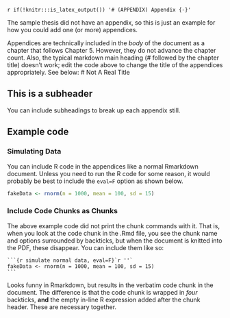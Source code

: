 
`r if(!knitr:::is_latex_output()) '# (APPENDIX) Appendix {-}'`

<!--
  If you feel it necessary to include an appendix, it goes here. Also include the name of the appendix file in the _bookdown.yml file to ensure it gets included in your text. (This sample appendix is included by default)
-->
<!--
  For a single appendix, include the following LaTeX code (minus the comments after %; otherwise, they get printed into the final PDF and look funny!):
  \appendix %
  \chapter*{APPENDIX \\ THIS IS THE FIRST APPENDIX} %puts the chapter title at the beginning of the
  % appendix without changing the chapter number; change title as appropriate
  \addcontentsline{toc}{chapter}{APPENDIX: THIS IS THE FIRST APPENDIX} %puts the appendix title
  % in the TOC correctly
  \chaptermark{Appendix}
  \markboth{Appendix}{Appendix}
  \setcounter{chapter}{1}
-->
<!--
  For two or more appendices, include the following LaTeX code:
  \appendix %
  \addtocontents{toc}{\protect\addvspace{10pt}\noindent{APPENDIX} \protect\hfill\par}{}
-->
  \appendix
  \chapter*{APPENDIX \\ THIS IS THE FIRST APPENDIX}
  \addcontentsline{toc}{chapter}{APPENDIX: THIS IS THE FIRST APPENDIX} 
  \chaptermark{Appendix}
  \markboth{Appendix}{Appendix}
  \setcounter{chapter}{1}
  
The sample thesis did not have an appendix, so this is just an example for how you could add one (or more) appendices.
  
Appendices are technically included in the *body* of the document as a chapter that follows Chapter 5. However, they do not advance the chapter count. Also, the typical markdown main heading (# followed by the chapter title) doesn't work; edit the \LaTeX code above to change the title of the appendices appropriately. See below:
# Not A Real Title
  
## This is a subheader
  
  You can include subheadings to break up each appendix still.
  
## Example code
### Simulating Data

You can include R code in the appendices like a normal Rmarkdown document. Unless you need to run the R code for some reason, it would probably be best to include the `eval=F` option as shown below.

```r
fakeData <- rnorm(n = 1000, mean = 100, sd = 15)
```

### Include Code Chunks as Chunks

The above example code did not print the chunk commands with it. That is, when you look at the code chunk in the .Rmd file, you see the chunk name and options surrounded by backticks, but when the document is knitted into the PDF, these disappear. You can include them like so:

````
```{r simulate normal data, eval=F}`r ''` 
fakeData <- rnorm(n = 1000, mean = 100, sd = 15)
```
````
Looks funny in Rmarkdown, but results in the verbatim code chunk in the document. The difference is that the code chunk is wrapped in *four* backticks, **and** the empty in-line R expression added after the chunk header. These are necessary together.
